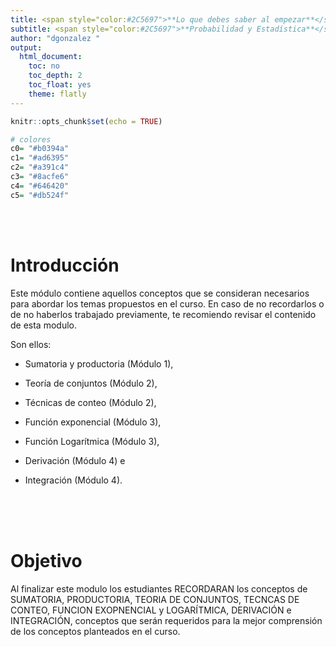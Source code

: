 ```yaml
---
title: <span style="color:#2C5697">**Lo que debes saber al empezar**</span>
subtitle: <span style="color:#2C5697">**Probabilidad y Estadística**</span>
author: "dgonzalez "
output:
  html_document:
    toc: no
    toc_depth: 2
    toc_float: yes
    theme: flatly
---
```


```r
knitr::opts_chunk$set(echo = TRUE)

# colores
c0= "#b0394a"
c1= "#ad6395"
c2= "#a391c4"
c3= "#8acfe6"
c4= "#646420"
c5= "#db524f"
```

<!-- ![](img/banner0.png) -->


<br/><br/>

# **Introducción**

Este módulo contiene aquellos conceptos que se consideran necesarios para abordar los temas propuestos en  el curso. En caso de no recordarlos o de no  haberlos trabajado  previamente, te  recomiendo revisar el  contenido de esta modulo.

Son ellos: 

* Sumatoria y productoria (Módulo 1), 

* Teoría de conjuntos  (Módulo 2), 

* Técnicas de conteo  (Módulo 2), 

* Función exponencial (Módulo 3), 

* Función Logarítmica (Módulo 3), 

* Derivación  (Módulo 4) e 

* Integración (Módulo 4).

<br/><br/><br/>

# **Objetivo**

Al finalizar este modulo los estudiantes RECORDARAN los conceptos de SUMATORIA, PRODUCTORIA, TEORIA DE CONJUNTOS, TECNCAS DE CONTEO, FUNCION EXOPNENCIAL y LOGARÍTMICA, DERIVACIÓN e INTEGRACIÓN, conceptos que serán requeridos para la mejor comprensión de los conceptos planteados en el curso.
